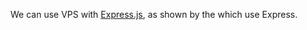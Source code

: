 
We can use VPS with [Express.js](https://expressjs.com/), as shown by the <Link text="official boilerplates" href="/scaffold" /> which use Express.
